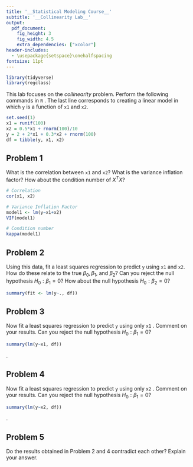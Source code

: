 ```yaml
---
title: '__Statistical Modeling Course__'
subtitle: '__Collinearity Lab__'
output:
  pdf_document:
    fig_height: 3
    fig_width: 4.5
    extra_dependencies: ["xcolor"]
header-includes:
  - \usepackage{setspace}\onehalfspacing
fontsize: 11pt
---
```


```r
library(tidyverse)
library(regclass)
```

\definecolor{blue}{HTML}{0066f5}

This lab focuses on the *collinearity* problem. Perform the following commands in \color{blue} `R` \color{black}. The last line corresponds to creating a linear model in which \color{blue} `y` \color{black} is a function of \color{blue} `x1` \color{black} and \color{blue} `x2`\color{black}.

```r
set.seed(1)
x1 = runif(100)
x2 = 0.5*x1 + rnorm(100)/10
y = 2 + 2*x1 + 0.3*x2 + rnorm(100)
df = tibble(y, x1, x2)
```
    
## Problem 1
What is the correlation between \color{blue} `x1` \color{black} and \color{blue} `x2`\color{black}? What is the variance inflation factor? How about the condition number of $X^TX$?

```r
# Correlation
cor(x1, x2)

# Variance Inflation Factor
model1 <- lm(y~x1+x2)
VIF(model1)

# Condition number
kappa(model1)
```


## Problem 2
Using this data, fit a least squares regression to predict \color{blue} `y` \color{black} using  \color{blue} `x1` \color{black} and \color{blue} `x2`\color{black}. How do these relate to the true $\beta_0, \beta_1$, and $\beta_2$? Can you reject the null hypothesis $H_0: \beta_1 = 0$? How about the null hypothesis $H_0: \beta_2 = 0$?

```r
summary(fit <- lm(y~., df))
```

\textit{Answer: The true values are $\beta_0 = 2$, $\beta_1 = 2$, $\beta_2 = 0.3$, $\hat{\beta_1} = 1.43$ is too low while $\hat{\beta_2} = 1.00$ is too high. We can reject $H_0: \beta_1 = 0$ but not $H_0: \beta_2 = 0$}

## Problem 3
Now fit a least squares regression to predict \color{blue} `y` \color{black} using only \color{blue} `x1` \color{black}. Comment on your results. Can you reject the null hypothesis $H_0: \beta_1 = 0$?

```r
summary(lm(y~x1, df))
```

\textit{Answer: The estimate for $\beta_1$ is now closer to the true value and we can reject $H_0: \beta_1 = 0$}. 

## Problem 4
Now fit a least squares regression to predict \color{blue} `y` \color{black} using only \color{blue} `x2` \color{black}. Comment on your results. Can you reject the null hypothesis $H_0: \beta_1 = 0$?

```r
summary(lm(y~x2, df))
```

\textit{Answer: The estimate for $\beta_1$ is much higher than the true value. In this case we can reject $H_0: \beta_1 = 0$}. 

## Problem 5
Do the results obtained in Problem 2 and 4 contradict each other? Explain your answer.
\textit{Answer: No, because the two variables are correlated and x1 has a stronger effect if we include x1 in the model the effect of x2 is not significant. However if we include just x2 without x1 there is a large significant effect. }



